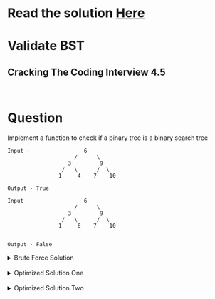 # Read the solution [Here](https://quastor.org/cracking-the-coding-interview/trees-and-graph/validate-bst)

# Validate BST

## Cracking The Coding Interview 4.5

<br/>

# Question

Implement a function to check if a binary tree is a binary search tree

```
Input -                 6
                     /      \
                   3         9
                 /   \      /  \
                1     4    7    10

Output - True

Input -                 6
                     /      \
                   3         9
                 /   \      /  \
                1     8    7    10


Output - False

```
<details>
  <summary>Brute Force Solution</summary>

Traverse the tree in-order copy the the data to an array and verify if the array is sorted.
    
```python

class BinaryTreeNode:
    def __init__(self, data):
        self.data = data
        self.right = None
        self.left = None



def is_bst(root: BinaryTreeNode) -> bool:
    def fill_sorted_items(root):
        if not root:
            return
        fill_sorted_items(root.left)
        sorted_items.append(root.data)
        fill_sorted_items(root.right)
    sorted_items = []
    fill_sorted_items(root)
    i = 1
    while i < len(sorted_items):
        if sorted_items[i-1] >= sorted_items[i]:
            return False
        i += 1

    return True

```
Time complexity O(n).
Space complexity O(n).
this approach fails when duplicates are alowed on any one side of the root,
let's say our bst property is (left <= root < right), inorder traversal produces same output in folowing cases.

```
        Valid BST           Invalid BST
Input -    20                   20
          /                       \
        20                         20

```
</details>

<br/>

<details>
  <summary>Optimized Solution One</summary>

if we look closely at brute force solution the list sorted_items is used only for comparing the element to previous element,
we can do the same comparision while traversing the tree in-order by keeping track of previously seen node.

    
```python

class BinaryTreeNode:
    def __init__(self, data):
        self.data = data
        self.right = None
        self.left = None



class WrapPreviousNodeData:
    def __init__(self, data):
        self.data = data

previous_node_data: WrapPreviousNodeData = WrapPreviousNodeData(float("-inf"))
def is_bst(root: BinaryTreeNode) -> bool:
    if not root:
        return True
    if not is_bst(root.left):
        return False
    if root.data < previous_node_data.data:
        return False
    previous_node_data.data = root.data
    if not is_bst(root.right):
        return False
    return True

```
Time complexity O(n). we touch all nodes of the tree once.
Space complexity O(h), because of recursion, recursion depth is equal to height of the tree.
</details>

<br/>

<details>
  <summary>Optimized Solution Two</summary>

For a binary tree to be valid bst every node should be greater than the max of its left subtree and less than the min of its right subtree, we can use this property 
to validate if the binary tree is indeed a bst.

```python

class BinaryTreeNode:
    def __init__(self, data):
        self.data = data
        self.right = None
        self.left = None



def is_bst(root: BinaryTreeNode) -> bool:
    def validate_bst(root, min, max):
        if not root:
            return True
        if root.data <= min or root.data >= max:
            return False
        if not (
            validate_bst(root.left, min, root.data) 
            and validate_bst(root.right, root.data, max)
            ):
            return False
        return True
    return validate_bst(root, float("-inf"), float("+inf"))

```
Time complexity O(n) we touch all the nodes of the tree once.
Space complexity O(h) where h is height of the tree, recursion stack depth is equal to height of the tree.
</details>